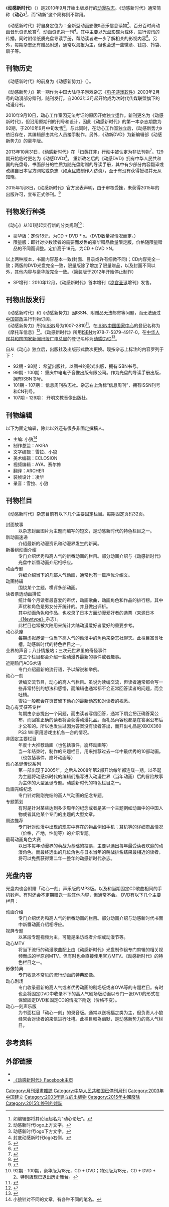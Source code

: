 {{Multiple issues|
{{Refimprove |time=2012-11-27T05:01:56+00:00 }}
{{primarysources|time=2019-03-19T09:46:03+00:00}}
{{third-party|time=2019-03-19T09:46:03+00:00}}
{{Fanpov|time=2020-07-24T23:41:29+00:00}}
}}
{{Infobox magazine
| title           = 动感新时代
| logo            = 
| logo_size       = 
| image_file      =
| image_size      = 
| image_alt       = 
| image_caption   = 
| editor          = 
| editor_title    = 
| previous_editor = 
| staff_writer    = 《动感新时代》编辑部
| publisher       = 
| paid_circulation =
| unpaid_circulation =
| circulation_year =
| total_circulation =
| founder         = 
| founded         = 
| firstdate       = 2003年
| finaldate       = 2015年1月8日
| finalnumber     = Vol.140 （2014年12月28日）
| company         = 
| country         = {{PRC}}
| based           = 
| language        = [[简体中文|简体中文]]
| website         = http://www.animenewtype.com/
| issn            = 1673-5080
| oclc            = 
}}

《'''动感新时代'''》（{{lang-en|Anime New Type}}）是2010年9月开始出版发行的[[动画杂志|动漫杂志]]。《动感新时代》通常简称《'''动心'''》<ref>如编辑部将其论坛起名为“动心论坛”。</ref>，而“动新”这个简称则不常用。

《动感新时代》将自身定位为：全新型动画影像&音乐信息读物<ref>动感新时代logo上方文字。</ref>、百分百时尚动画音乐资讯欣赏<ref>动感新时代logo下方文字。</ref>、动画资讯第一刊<ref>封底动感新时代logo右侧。</ref>。其中主要以光盘影碟为载体，进行资讯的传播。同时附带纸质光盘导读手册，帮助读者进一步了解相关的影视内容<ref>{{cite journal |author1=王艳 |title=发展中的中国动漫期刊 |journal=《报刊纵横》 |date=2013年 |issue=2 |pages=27-29 |url=http://www.cqvip.com/qk/97201x/201302/44742636.html |accessdate=2020-09-20}}</ref>。另外，每期杂志还有赠品附送，通常以海报为主，但也会送一些徽章、钱包、拎袋、扇子等。

== 刊物历史 ==
《动感新时代》的前身为《动感新势力》（{{lang-en|Anime New Power}}）。

《动感新势力》第一期作为中国大陆电子游戏杂志《[[电子游戏软件|电子游戏软件]]》2003年2月号的动漫部分赠刊，随刊发行。自2003年3月起开始成为次时代传媒联盟旗下的动漫月刊。

2010年9月10日，动心工作室因无法考证的原因开始独立运作。新刊更名为《动感新时代》，但沿用原期刊的刊号和设计，因此《动感新时代》的第一本杂志期数为92期，于2010年9月中旬发售<ref>{{Cite web |url= http://blog.sina.com.cn/s/blog_6bd058ba0100l7un.html|title= 【真相解禁】动心独立宣言 |author= 《动感新时代》编辑部全体编辑
|date=2010-09-10 |publisher= |language= zh |accessdate= 2014-01-05 |quote= |archiveurl=https://web.archive.org/web/20140106040207/http://blog.sina.com.cn/s/blog_6bd058ba0100l7un.html|archive-date=2014-01-06|deadurl=yes}}</ref>。与此同时，在动心工作室独立后，《动感新势力》依旧存在，其编辑部由其他人员接手制作。另外，《动新DVD》为新编辑部《动感新势力》的豪华版。

2013年10月31日，《动感新时代》在「[[全国“扫黄打非”工作小组办公室|扫黄打非]]」行动中被认定为非法刊物<ref>{{Cite web |url= http://culture.people.com.cn/n/2013/1031/c87423-23386762.html|title= 全国“扫黄打非”办公室公布一批非法报刊目录  |author= |date=2013-10-31 |publisher= 人民网|language= zh |accessdate= 2020-09-20 |quote= |archiveurl= https://web.archive.org/web/20150330111921/http://culture.people.com.cn/n/2013/1031/c87423-23386762.html|archivedate=2015-03-30|deadurl=no}}</ref>。129期开始临时更名为《动感DVD》<ref>{{Cite web |url= http://blog.sina.com.cn/s/blog_6bd058ba0101h5ca.html |title= 《动感DVD》第129期+第130期合订套装预定元旦期间全国上市 |author=  |date= 2013-12-26 |publisher=  |language= zh |accessdate= 2014-01-05 |quote= 《动感DVD》为《动心》特别期间限定的临时名称。 |archive-date= 2016-09-21 |archive-url= https://web.archive.org/web/20160921234610/http://blog.sina.com.cn/s/blog_6bd058ba0101h5ca.html |dead-url= no }}</ref>。
重新改名后的《动感DVD》拥有中华人民共和国的光盘号，书面部分的性质为随光盘附赠的导读手册，其中有少部分内容翻译或改编自日本官方网站或杂志（如[[声优|声优]]或制作人访谈），至于有没有获得授权并无从知晓。

2015年1月8日，《动感新时代》官方发表声明，由于审核受挫，未获得2015年的出版许可，宣布正式停刊。<ref>{{Cite web |url=http://www.animenewtype.com/ |title=一起走过12年，在此与大家告别。 |access-date=2011-01-26 |archive-url=https://web.archive.org/web/20150108150309/http://www.animenewtype.com/ |archive-date=2015-01-08 |dead-url= }}</ref>

== 刊物发行种类 ==
《动心》从101期起实行新的分类规则<ref>92期 - 100期，豪华版为18元，CD + DVD；特别版为18元，CD + DVD * 2。特别版现已退出历史舞台。</ref>：
*豪华版：定价18元，为CD + DVD * x。（DVD数量视情况而定。）
*限量版：即针对少数读者的需要而发售的豪华赠品数量限定版，价格随限量赠品的不同而调整。定价高于18元，为CD + DVD ×N。
以上两种版本，书面内容基本一致(封面、目录或许有细微不同)；CD内容完全一致；两版的DVD光盘完全一致，限量版除了增加了限量赠品，以及封面不同以外，其他内容与豪华版完全一致。（简装版于2012年开始停止制作）

*SP增刊：2010年12月，《动感新时代》首本增刊《[[涼宮春日|凉宫]][[圣诞节|圣诞]]增刊》发售。

== 刊物出版发行 ==
《动感新时代》和《动感新势力》因ISSN、附赠品无法邮寄等问题{{来源请求}}，而无法通过[[中国邮政|中国邮政]]进行刊物订阅。<br />

《动感新势力》所持[[國際標準期刊號|ISSN]]号为1007-2810<ref>{{Cite web |url=http://book.douban.com/subject/1890171/ |title=存档副本 |access-date=2014-01-05 |archive-date=2019-06-30 |archive-url=https://web.archive.org/web/20190630114747/https://book.douban.com/subject/1890171/ |dead-url=no }}</ref>，在[[ISSN中国国家中心|ISSN中国国家中心]]的登记名称为《摩托车信息》<ref>{{Cite web |url=http://www.nlc.gov.cn/newissn/cxissn/numcx/201011/t20101118_11440.htm |title=ISSN中国国家中心 |access-date=2014-01-05 |archive-url=https://web.archive.org/web/20140106034328/http://www.nlc.gov.cn/newissn/cxissn/numcx/201011/t20101118_11440.htm |archive-date=2014-01-06 |dead-url=yes }}</ref>。《动感新时代》所用[[ISBN|ISBN]]为978-7-5379-4917-0，在[[中华人民共和国国家新闻出版广电总局|中华人民共和国国家新闻出版广电总局]]的登记名称为[[动感DVD|动感DVD]]<ref>{{Cite web |url=http://www.gapp.gov.cn/zongshu/servicecontentcip.shtml?ID=001008634CPP02 |title=存档副本 |access-date=2014-01-05 |archive-date=2015-09-24 |archive-url=https://web.archive.org/web/20150924020734/http://www.gapp.gov.cn/zongshu/servicecontentcip.shtml?ID=001008634CPP02 |dead-url=no }}</ref>。

自从《动心》独立后，出版社及出版形式数次更换。现按杂志上标注的内容罗列于下：
*92期 - 98期： 希望出版社。以图书的形式出版，拥有ISBN书号。
*99期 - 100期： 重庆中电电子音像出版有限公司。作为光盘的导读手册出版，拥有ISBN书号。
*101期 - 107期： 信息周刊杂志社。杂志右上角标“信息周刊”，拥有ISSN刊号和CN刊号{{来源请求}}。
*107期 - 129期： 开明文教音像出版社。

== 刊物编辑 ==
以下为固定编辑，除此以外还有很多非固定撰稿人。
*主编: 小狼<ref>小狼针对不同的文章，有各种不同的笔名。</ref>
*制作总监：AKIRA
*文字编辑：雪拉、小狼
*美术编辑：ECLOSION
*视频编辑：AYA、赛尔修
*翻译：ARCHER
*装帧设计：凌华
*录音：雪拉、小狼

== 刊物栏目 ==
《动感新时代》杂志目前有以下几个主要固定栏目。每期固定页码32页。
;封面故事
:以杂志封面图片为主题而编写的短文，是动感新时代的特色栏目之一。
;新动画速递
:介绍最新的动漫资讯和动漫界发生的新闻。
;新番组动画介绍
:专门介绍优秀和高人气的新番动画的栏目。部分动画介绍与《动感新时代》光盘中新番动画介绍相呼应。
;动画专题
:详细介绍当下的几部人气动画，通常也有一篇声优介绍文。
;动画特辑
:围绕某个主题，横评多部动画。
;读者票选动画排位
:统计每个月读者最喜爱的声优，动画歌曲，动画角色和作品的排行榜。其中声优和角色是男女分开统计的。并且做出评析。
:其中动画角色和作品，也收录了日本方面动漫爱好者的选票（来源日本[[Newtype_(雜誌)|《Newtype》]]杂志）。
:此栏目也常被大陆用来统计大陆动漫爱好者爱好的重要参考。
;动心茶座
:每期虚拟邀请一位当下高人气的动漫中的角色来杂志社聊天。此栏目富含吐槽，动感新时代的特色栏目之一。
;业界的声音；八卦情报站；三次元世界里的奇怪事件
:这三个栏目都会介绍一些动漫界最新的事件或者趣事。
;近期热门ACG术语
:专门介绍最新的流行语，予以解说和举例。
;动心一刻
:读编交流节目，动心的高人气栏目。虽说为读编交流，但读者通常都会写一些非常特别的想法和感悟，而编辑也通常都不会正常回答读者的问题，而会吐槽。
:雪拉一般都会在页首留下动心的最新动态和对读者的祝愿。
;动心有奖征答专栏
:每期由杂志提出一个问题，而由读者写信回答，通常下期会把正确答案公布，而回答正确的读者将会获得动漫礼品。而礼品內容也都是在答案公布后才公布的。所以也发生过因为答案没有读者答出，而开出礼品是XBOX360 PS3 WII家用游戏主机各一台的情况。
;非固定主要栏目
:年度十大推荐动画（也包括事件，崩坏动画等）
:当一年结束时，制作的专题栏目，用来推荐过去一年中最优秀的10部动画。（也包括事件，崩坏动画等）
;动心圣诞传说系列
:第一部出现于2005年，之后从2008年第2部开始每年都连载一期。以圣诞为主题将动感新时代的编辑们描写进入动漫世界（当年动画）后的冒险故事为主体的大型圣诞专题。动感新时代的特色栏目之一。
;动画完结纪念
:专门针对刚刚完结的高人气动画的纪念专题。
;专题策划
:有时是针对某些达到多少周年的纪念或者是某一个主题例如动画中的中国人物或者其他某个专门的主题的大型文章。
;周边推荐
:专门针对动漫中出现的现实中存在的物品例如手机；耳机等的详细商品情况（价格，产地，性能等）的介绍专题。
;最萌动画角色大赛
:以日本每年动漫界的萌战为基础的投票，主要以选出每年最受读者欢迎的动漫角色。而最终选出的几位角色与日本当年的萌战排名结果最相近的读者，将可以免费获得第二年一整年的动感新时代杂志。

== 光盘内容 ==
光盘内也会附赠「动心一刻」声乐版的MP3版。以及和当期固定CD歌曲相同的手机铃声。有时还会不定期赠送一些其他内容，但通常不会。
DVD有以下几个主要栏目：
;动画介绍
:专门介绍优秀和高人气的新番动画的栏目。部分动画介绍与动感新时代书面中新番动画介绍相呼应。
;视屏专题
:以某段专题视频为主，可能是采访或者介绍或动漫节等。
;动心MTV
:将当下流行的动漫歌曲配上由《动感新时代》光盘制作组专门剪辑的相关视频而成的半原创MTV。但有时也会直接使用官方MTV。《动感新时代》的特色栏目之一。
;影像特典
:专门收录不常见的流行动画的特典影像。
;动心剧场
:专门收录最新的高人气或者优秀动画的剧场版或者OVA等的专题栏目。有时也会将固定DVD中收录不下的高人气剧场版动画以专门一张DVD的形式在保留固定DVD和固定CD的情况下附送（价格不变）。
;动心一刻声乐版
:为书面栏目「动心一刻」的录音版。通常以送祝福之类为主，但负责人小狼经常会对读者的来信进行吐槽。此栏目較為幽默，是动感新势力的高人气栏目。

== 参考资料 ==
<references/>

== 外部链接 ==
*{{Cite web |url=http://www.animenewtype.com/ |title=《动心》停刊声明 |access-date=2011-01-26 |archive-url=https://web.archive.org/web/20150108150309/http://www.animenewtype.com/ |archive-date=2015-01-08 |dead-url= }}
*[https://www.facebook.com/animenewtype/ 《动感新时代》Facebook主页] {{Wayback|url=https://www.facebook.com/animenewtype/ |date=20190126101918 }}

{{DEFAULTSORT:Dong Gan Xin Shi Dai}}
[[Category:月刊漫畫雜誌|Category:月刊漫畫雜誌]]
[[Category:中华人民共和国已停刊月刊|Category:中华人民共和国已停刊月刊]]
[[Category:2003年中国建立|Category:2003年中国建立]]
[[Category:2003年建立的出版物|Category:2003年建立的出版物]]
[[Category:2015年中國廢除|Category:2015年中國廢除]]
[[Category:2015年停刊的雜誌|Category:2015年停刊的雜誌]]